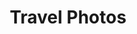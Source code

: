 ---
title: "Travel Photos"
description: "Here is a collection of photos I've taken around the world"
imageList: [
  {
    "hero_image": "../../src/images/jeju.jpg",
    "hero_image_alt": "Jeju coast",
    "grid_row": "1 / 6",
    "grid_col": "1 / 5"
  },
  {
    "hero_image": "../../src/images/chihuly.jpg",
    "hero_image_alt": "Chihuly - Seattle",
    "grid_row": "6 / 9",
    "grid_col": "1 / 6"
  },
  {
    "hero_image": "../../src/images/teton_road.jpg",
    "hero_image_alt": "Grand Teton",
    "grid_row": "9 / 13",
    "grid_col": "1 / 4"
  },
  {
    "hero_image": "../../src/images/busan.jpg",
    "hero_image_alt": "Busan",
    "grid_row": "1 / 6",
    "grid_col": "5 / 8"
  },
  {
    "hero_image": "../../src/images/iceland_coast.jpg",
    "hero_image_alt": "Iceland southern coast",
    "grid_row": "13 / -1",
    "grid_col": "1 / 6"
  },
  {
    "hero_image": "../../src/images/japanese_garden.jpg",
    "hero_image_alt": "Portland japanese garden",
    "grid_row": "9 / 13",
    "grid_col": "4 / 9"
  },
  {
    "hero_image": "../../src/images/gaudi.jpg",
    "hero_image_alt": "Gaudi - Barcelona",
    "grid_row": "6 / 10",
    "grid_col": "9 / 12"
  },
  {
    "hero_image": "../../src/images/morocco_tannery.jpg",
    "hero_image_alt": "Fez, Morocco",
    "grid_row": "10 / -1",
    "grid_col": "9 / 12"
  },
  {
    "hero_image": "../../src/images/morocco_ysl.jpg",
    "hero_image_alt": "YSL House - Marrakesh, Morocco",
    "grid_row": "13 / -1",
    "grid_col": "6 / 9"
  },
  {
    "hero_image": "../../src/images/shanghai_art.jpg",
    "hero_image_alt": "Street art - Shanghai",
    "grid_row": "1 / 4",
    "grid_col": "8 / 13"
  },
  {
    "hero_image": "../../src/images/iceland_rocks.jpg",
    "hero_image_alt": "Iceland",
    "grid_row": "4 / 6",
    "grid_col": "8 / 13"
  },
  {
    "hero_image": "../../src/images/catalina.jpg",
    "hero_image_alt": "Catalina Island",
    "grid_row": "6 / 12",
    "grid_col": "12 / -1"
  },
  {
    "hero_image": "../../src/images/keys.jpg",
    "hero_image_alt": "Florida Keys",
    "grid_row": "12 / -1",
    "grid_col": "12 / -1"
  },
  {
    "hero_image": "../../src/images/glacier.jpg",
    "hero_image_alt": "Glacier National Park",
    "grid_row": "6 / 9",
    "grid_col": "6 / 9"
  },
  {
    "hero_image": "../../src/images/tahoe.jpg",
    "hero_image_alt": "Lake Tahoe",
    "grid_row": "1 / 6",
    "grid_col": "13 / -1"
  }
]
---